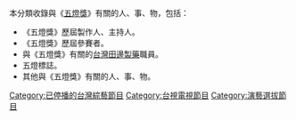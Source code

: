 本分類收錄與《[[五燈獎|五燈獎]]》有關的人、事、物，包括：
*《五燈獎》歷屆製作人、主持人。
*《五燈獎》歷屆參賽者。
*與《五燈獎》有關的[[台灣田邊製藥|台灣田邊製藥]]職員。
*五燈標誌。
*其他與《五燈獎》有關的人、事、物。

[[Category:已停播的台灣綜藝節目|Category:已停播的台灣綜藝節目]]
[[Category:台視電視節目|Category:台視電視節目]]
[[Category:演藝選拔節目|Category:演藝選拔節目]]